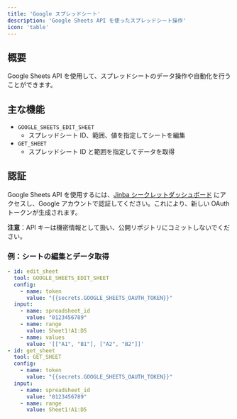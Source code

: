 ```yaml
---
title: 'Google スプレッドシート'
description: 'Google Sheets API を使ったスプレッドシート操作'
icon: 'table'
---
```


## 概要

Google Sheets API を使用して、スプレッドシートのデータ操作や自動化を行うことができます。

## 主な機能

- `GOOGLE_SHEETS_EDIT_SHEET`
  - スプレッドシート ID、範囲、値を指定してシートを編集
- `GET_SHEET`
  - スプレッドシート ID と範囲を指定してデータを取得

## 認証

Google Sheets API を使用するには、[Jinba シークレットダッシュボード](https://app.jinba.io/workspace/secrets) にアクセスし、Google アカウントで認証してください。これにより、新しい OAuth トークンが生成されます。

**注意**：API キーは機密情報として扱い、公開リポジトリにコミットしないでください。

### 例：シートの編集とデータ取得
```yaml
- id: edit_sheet
  tool: GOOGLE_SHEETS_EDIT_SHEET
  config:
    - name: token
      value: "{{secrets.GOOGLE_SHEETS_OAUTH_TOKEN}}"
  input:
    - name: spreadsheet_id
      value: "0123456789"
    - name: range
      value: Sheet1!A1:D5
    - name: values
      value: '[["A1", "B1"], ["A2", "B2"]]'
- id: get_sheet
  tool: GET_SHEET
  config:
    - name: token
      value: "{{secrets.GOOGLE_SHEETS_OAUTH_TOKEN}}"
  input:
    - name: spreadsheet_id
      value: "0123456789"
    - name: range
      value: Sheet1!A1:D5
```
